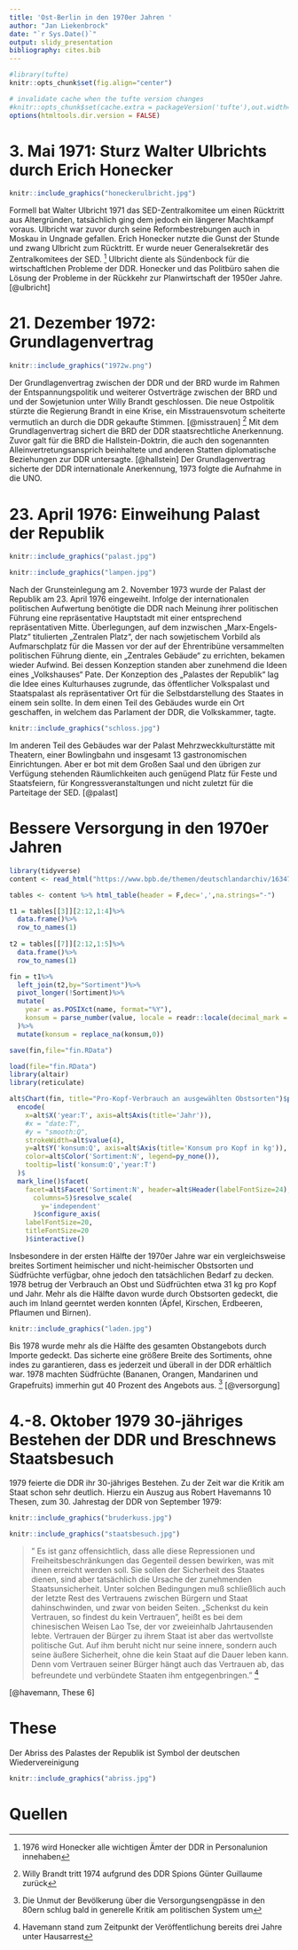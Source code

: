```yaml
---
title: 'Ost-Berlin in den 1970er Jahren '
author: "Jan Liekenbrock"
date: "`r Sys.Date()`"
output: slidy_presentation
bibliography: cites.bib
---
```

```r
#library(tufte)
knitr::opts_chunk$set(fig.align="center")

# invalidate cache when the tufte version changes
#knitr::opts_chunk$set(cache.extra = packageVersion('tufte'),out.width="80%",fig.width=4)
options(htmltools.dir.version = FALSE)
```


# 3. Mai 1971: Sturz Walter Ulbrichts durch Erich Honecker

```r

knitr::include_graphics("honeckerulbricht.jpg")

```

Formell bat Walter Ulbricht 1971 das SED-Zentralkomitee um einen Rücktritt aus Altergründen, 
tatsächlich ging dem jedoch ein längerer Machtkampf voraus. Ulbricht war zuvor durch seine Reformbestrebungen auch in Moskau in Ungnade gefallen. Erich Honecker nutzte die Gunst der Stunde und zwang Ulbricht zum Rücktritt. Er wurde neuer Generalsekretär des Zentralkomitees der SED. ^[1976 wird Honecker alle wichtigen Ämter der DDR in Personalunion innehaben] Ulbricht diente als Sündenbock für die wirtschaftlchen Probleme der DDR. Honecker und das Politbüro sahen die Lösung der Probleme in der Rückkehr zur Planwirtschaft der 1950er Jahre.
[@ulbricht]


# 21. Dezember 1972: Grundlagenvertrag 

```r

knitr::include_graphics("1972w.png")

```

Der Grundlagenvertrag zwischen der DDR und der BRD wurde im Rahmen der Entspannungspolitik und weiterer Ostverträge zwischen der BRD und und der Sowjetunion unter Willy Brandt geschlossen. 
Die neue Ostpolitik stürzte die Regierung Brandt in eine Krise, ein Misstrauensvotum scheiterte vermutlich an durch die DDR gekaufte Stimmen. [@misstrauen] ^[Willy Brandt tritt 1974 aufgrund des DDR Spions Günter Guillaume zurück] Mit dem Grundlagenvertrag sichert die BRD der DDR staatsrechtliche Anerkennung.
Zuvor galt für die BRD die Hallstein-Doktrin, die auch den sogenannten Alleinvertretungsansprich beinhaltete und anderen Statten diplomatische Beziehungen zur DDR untersagte. [@hallstein] Der Grundlagenvertrag sicherte der DDR internationale Anerkennung, 1973 folgte die Aufnahme in die UNO.

# 23. April 1976: Einweihung Palast der Republik 

```r

knitr::include_graphics("palast.jpg")

```

```r

knitr::include_graphics("lampen.jpg")

```

Nach der Grunsteinlegung am 2. November 1973 wurde der Palast der Republik am 23. April 1976 eingeweiht. Infolge der internationalen politischen Aufwertung benötigte die DDR nach Meinung ihrer politischen Führung eine repräsentative Hauptstadt mit einer entsprechend repräsentativen Mitte. Überlegungen, auf dem inzwischen „Marx-Engels-Platz“ titulierten „Zentralen Platz“, der nach sowjetischem Vorbild als Aufmarschplatz für die Massen vor der auf der Ehrentribüne versammelten politischen Führung diente, ein „Zentrales Gebäude“ zu errichten, bekamen wieder Aufwind. Bei dessen Konzeption standen aber zunehmend die Ideen eines „Volkshauses“ Pate. Der Konzeption des „Palastes der Republik“ lag die Idee eines Kulturhauses zugrunde, das öffentlicher Volkspalast und Staatspalast als repräsentativer Ort für die Selbstdarstellung des Staates in einem sein sollte. In dem einen Teil des Gebäudes wurde ein Ort geschaffen, in welchem das Parlament der DDR, die Volkskammer, tagte. 

```r

knitr::include_graphics("schloss.jpg")

```

Im anderen Teil des Gebäudes war der Palast Mehrzweckkulturstätte mit Theatern, einer Bowlingbahn und insgesamt 13 gastronomischen Einrichtungen. Aber er bot mit dem Großen Saal und den übrigen zur Verfügung stehenden Räumlichkeiten auch genügend Platz für Feste und Staatsfeiern, für Kongressveranstaltungen und nicht zuletzt für die Parteitage der SED. [@palast]


# Bessere Versorgung in den 1970er Jahren

```r

library(tidyverse)
content <- read_html("https://www.bpb.de/themen/deutschlandarchiv/163470/bananen-gute-apfelsinen-erdnuesse-u-a-sind-doch-keine-kapitalistischen-privilegien/")

tables <- content %>% html_table(header = F,dec=',',na.strings="-")

t1 = tables[[3]][2:12,1:4]%>%
  data.frame()%>%
  row_to_names(1)
    
t2 = tables[[7]][2:12,1:5]%>%
  data.frame()%>%
  row_to_names(1)

fin = t1%>%
  left_join(t2,by="Sortiment")%>%
  pivot_longer(!Sortiment)%>%
  mutate(
    year = as.POSIXct(name, format="%Y"),
    konsum = parse_number(value, locale = readr::locale(decimal_mark = ","))
  )%>%
  mutate(konsum = replace_na(konsum,0))

save(fin,file="fin.RData")
```


```r

load(file="fin.RData")
library(altair)
library(reticulate)

alt$Chart(fin, title="Pro-Kopf-Verbrauch an ausgewählten Obstsorten")$properties(width=200)$
  encode(
    x=alt$X('year:T', axis=alt$Axis(title='Jahr')),
    #x = "date:T",
    #y = "smooth:Q",
    strokeWidth=alt$value(4),
    y=alt$Y('konsum:Q', axis=alt$Axis(title='Konsum pro Kopf in kg')),
    color=alt$Color('Sortiment:N', legend=py_none()),
    tooltip=list('konsum:Q','year:T')
  )$
  mark_line()$facet(
    facet=alt$Facet('Sortiment:N', header=alt$Header(labelFontSize=24),title=py_none()),
      columns=5)$resolve_scale( 
        y='independent' 
      )$configure_axis(
    labelFontSize=20,
    titleFontSize=20
    )$interactive()
```

Insbesondere in der ersten Hälfte der 1970er Jahre war ein vergleichsweise breites Sortiment heimischer und nicht-heimischer Obstsorten und Südfrüchte verfügbar, ohne jedoch den tatsächlichen Bedarf zu decken. 1978 betrug der Verbrauch an Obst und Südfrüchten etwa 31 kg pro Kopf und Jahr. Mehr als die Hälfte davon wurde durch Obstsorten gedeckt, die auch im Inland geerntet werden konnten (Äpfel, Kirschen, Erdbeeren, Pflaumen und Birnen). 

```r

knitr::include_graphics("laden.jpg")

```

Bis 1978 wurde mehr als die Hälfte des gesamten Obstangebots durch Importe gedeckt. Das sicherte eine größere Breite des Sortiments, ohne indes zu garantieren, dass es jederzeit und überall in der DDR erhältlich war. 1978 machten Südfrüchte (Bananen, Orangen, Mandarinen und Grapefruits) immerhin gut 40 Prozent des Angebots aus. ^[Die Unmut der Bevölkerung über die Versorgungsengpässe in den 80ern schlug bald in generelle Kritik am politischen System um] [@versorgung]

# 4.-8. Oktober 1979 30-jähriges Bestehen der DDR und Breschnews Staatsbesuch


1979 feierte die DDR ihr 30-jähriges Bestehen. Zu der Zeit war die Kritik am Staat schon sehr deutlich. Hierzu ein Auszug aus Robert Havemanns 10 Thesen, zum 30. Jahrestag der DDR von September 1979: 

```r

knitr::include_graphics("bruderkuss.jpg")

```

```r

knitr::include_graphics("staatsbesuch.jpg")

```

>"
Es ist ganz offensichtlich, dass alle diese Repressionen und Freiheitsbeschränkungen das Gegenteil dessen bewirken, was mit ihnen erreicht werden soll. Sie sollen der Sicherheit des Staates dienen, sind aber tatsächlich die Ursache der zunehmenden Staatsunsicherheit. Unter solchen Bedingungen muß schließlich auch der letzte Rest des Vertrauens zwischen Bürgern und Staat dahinschwinden, und zwar von beiden Seiten. „Schenkst du kein Vertrauen, so findest du kein Vertrauen", heißt es bei dem chinesischen Weisen Lao Tse, der vor zweieinhalb Jahrtausenden lebte. Vertrauen der Bürger zu ihrem Staat ist aber das wertvollste politische Gut. Auf ihm beruht nicht nur seine innere, sondern auch seine äußere Sicherheit, ohne die kein Staat auf die Dauer leben kann. Denn vom Vertrauen seiner Bürger hängt auch das Vertrauen ab, das befreundete und verbündete Staaten ihm entgegenbringen." ^[Havemann stand zum Zeitpunkt der Veröffentlichung bereits drei Jahre unter Hausarrest]

[@havemann, These 6]  

# These

Der Abriss des Palastes der Republik ist Symbol der deutschen Wiedervereinigung

```r

knitr::include_graphics("abriss.jpg")

```

# Quellen

